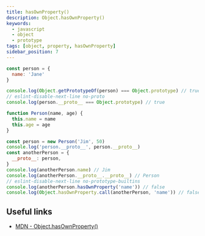 ```yaml
---
title: hasOwnProperty()
description: Object.hasOwnProperty()
keywords:
  - javascript
  - object
  - prototype
tags: [object, property, hasOwnProperty]
sidebar_position: 7
---
```


```js
const person = {
  name: 'Jane'
}

console.log(Object.getPrototypeOf(person) === Object.prototype) // true
// eslint-disable-next-line no-proto
console.log(person.__proto__ === Object.prototype) // true
```

```js
function Person(name, age) {
  this.name = name
  this.age = age
}

const person = new Person('Jim', 50)
console.log('person.__proto__', person.__proto__)
const anotherPerson = {
  __proto__: person,
}
console.log(anotherPerson.name) // Jim
console.log(anotherPerson.__proto__.__proto__) // Person
// eslint-disable-next-line no-prototype-builtins
console.log(anotherPerson.hasOwnProperty('name')) // false
console.log(Object.hasOwnProperty.call(anotherPerson, 'name')) // false
```

## Useful links

- [MDN - Object.hasOwnProperty()](https://developer.mozilla.org/en-US/docs/Web/JavaScript/Reference/Global_Objects/Object/hasOwnProperty)

